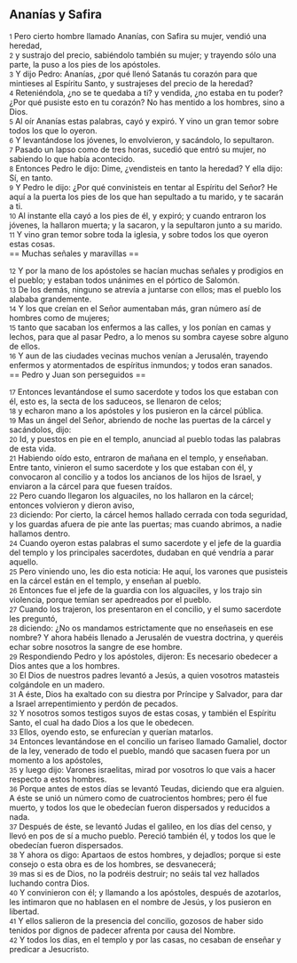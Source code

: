 == Ananías y Safira ==

{{anchor|1}} <small>1</small> Pero cierto hombre llamado Ananías, con Safira su mujer, vendió una heredad,<br>
{{anchor|2}} <small>2</small> y sustrajo del precio, sabiéndolo también su mujer; y trayendo sólo una parte, la puso a los pies de los apóstoles.<br>
{{anchor|3}} <small>3</small> Y dijo Pedro: Ananías, ¿por qué llenó Satanás tu corazón para que mintieses al Espíritu Santo, y sustrajeses del precio de la heredad?<br>
{{anchor|4}} <small>4</small> Reteniéndola, ¿no se te quedaba a ti? y vendida, ¿no estaba en tu poder? ¿Por qué pusiste esto en tu corazón? No has mentido a los hombres, sino a Dios.<br>
{{anchor|5}} <small>5</small> Al oír Ananías estas palabras, cayó y expiró. Y vino un gran temor sobre todos los que lo oyeron.<br>
{{anchor|6}} <small>6</small> Y levantándose los jóvenes, lo envolvieron, y sacándolo, lo sepultaron.<br>
{{anchor|7}} <small>7</small> Pasado un lapso como de tres horas, sucedió que entró su mujer, no sabiendo lo que había acontecido.<br>
{{anchor|8}} <small>8</small> Entonces Pedro le dijo: Dime, ¿vendisteis en tanto la heredad? Y ella dijo: Sí, en tanto.<br>
{{anchor|9}} <small>9</small> Y Pedro le dijo: ¿Por qué convinisteis en tentar al Espíritu del Señor? He aquí a la puerta los pies de los que han sepultado a tu marido, y te sacarán a ti.<br>
{{anchor|10}} <small>10</small> Al instante ella cayó a los pies de él, y expiró; y cuando entraron los jóvenes, la hallaron muerta; y la sacaron, y la sepultaron junto a su marido.<br>
{{anchor|11}} <small>11</small> Y vino gran temor sobre toda la iglesia, y sobre todos los que oyeron estas cosas.<br>
== Muchas señales y maravillas ==

{{anchor|12}} <small>12</small> Y por la mano de los apóstoles se hacían muchas señales y prodigios en el pueblo; y estaban todos unánimes en el pórtico de Salomón.<br>
{{anchor|13}} <small>13</small> De los demás, ninguno se atrevía a juntarse con ellos; mas el pueblo los alababa grandemente.<br>
{{anchor|14}} <small>14</small> Y los que creían en el Señor aumentaban más, gran número así de hombres como de mujeres;<br>
{{anchor|15}} <small>15</small> tanto que sacaban los enfermos a las calles, y los ponían en camas y lechos, para que al pasar Pedro, a lo menos su sombra cayese sobre alguno de ellos.<br>
{{anchor|16}} <small>16</small> Y aun de las ciudades vecinas muchos venían a Jerusalén, trayendo enfermos y atormentados de espíritus inmundos; y todos eran sanados.<br>
== Pedro y Juan son perseguidos ==

{{anchor|17}} <small>17</small> Entonces levantándose el sumo sacerdote y todos los que estaban con él, esto es, la secta de los saduceos, se llenaron de celos;<br>
{{anchor|18}} <small>18</small> y echaron mano a los apóstoles y los pusieron en la cárcel pública.<br>
{{anchor|19}} <small>19</small> Mas un ángel del Señor, abriendo de noche las puertas de la cárcel y sacándolos, dijo:<br>
{{anchor|20}} <small>20</small> Id, y puestos en pie en el templo, anunciad al pueblo todas las palabras de esta vida.<br>
{{anchor|21}} <small>21</small> Habiendo oído esto, entraron de mañana en el templo, y enseñaban. Entre tanto, vinieron el sumo sacerdote y los que estaban con él, y convocaron al concilio y a todos los ancianos de los hijos de Israel, y enviaron a la cárcel para que fuesen traídos.<br>
{{anchor|22}} <small>22</small> Pero cuando llegaron los alguaciles, no los hallaron en la cárcel; entonces volvieron y dieron aviso,<br>
{{anchor|23}} <small>23</small> diciendo: Por cierto, la cárcel hemos hallado cerrada con toda seguridad, y los guardas afuera de pie ante las puertas; mas cuando abrimos, a nadie hallamos dentro.<br>
{{anchor|24}} <small>24</small> Cuando oyeron estas palabras el sumo sacerdote y el jefe de la guardia del templo y los principales sacerdotes, dudaban en qué vendría a parar aquello.<br>
{{anchor|25}} <small>25</small> Pero viniendo uno, les dio esta noticia: He aquí, los varones que pusisteis en la cárcel están en el templo, y enseñan al pueblo.<br>
{{anchor|26}} <small>26</small> Entonces fue el jefe de la guardia con los alguaciles, y los trajo sin violencia, porque temían ser apedreados por el pueblo.<br>
{{anchor|27}} <small>27</small> Cuando los trajeron, los presentaron en el concilio, y el sumo sacerdote les preguntó,<br>
{{anchor|28}} <small>28</small> diciendo: ¿No os mandamos estrictamente que no enseñaseis en ese nombre? Y ahora habéis llenado a Jerusalén de vuestra doctrina, y queréis echar sobre nosotros la sangre de ese hombre.<br>
{{anchor|29}} <small>29</small> Respondiendo Pedro y los apóstoles, dijeron: Es necesario obedecer a Dios antes que a los hombres.<br>
{{anchor|30}} <small>30</small> El Dios de nuestros padres levantó a Jesús, a quien vosotros matasteis colgándole en un madero.<br>
{{anchor|31}} <small>31</small> A éste, Dios ha exaltado con su diestra por Príncipe y Salvador, para dar a Israel arrepentimiento y perdón de pecados.<br>
{{anchor|32}} <small>32</small> Y nosotros somos testigos suyos de estas cosas, y también el Espíritu Santo, el cual ha dado Dios a los que le obedecen.<br>
{{anchor|33}} <small>33</small> Ellos, oyendo esto, se enfurecían y querían matarlos.<br>
{{anchor|34}} <small>34</small> Entonces levantándose en el concilio un fariseo llamado Gamaliel, doctor de la ley, venerado de todo el pueblo, mandó que sacasen fuera por un momento a los apóstoles,<br>
{{anchor|35}} <small>35</small> y luego dijo: Varones israelitas, mirad por vosotros lo que vais a hacer respecto a estos hombres.<br>
{{anchor|36}} <small>36</small> Porque antes de estos días se levantó Teudas, diciendo que era alguien. A éste se unió un número como de cuatrocientos hombres; pero él fue muerto, y todos los que le obedecían fueron dispersados y reducidos a nada.<br>
{{anchor|37}} <small>37</small> Después de éste, se levantó Judas el galileo, en los días del censo, y llevó en pos de sí a mucho pueblo. Pereció también él, y todos los que le obedecían fueron dispersados.<br>
{{anchor|38}} <small>38</small> Y ahora os digo: Apartaos de estos hombres, y dejadlos; porque si este consejo o esta obra es de los hombres, se desvanecerá;<br>
{{anchor|39}} <small>39</small> mas si es de Dios, no la podréis destruir; no seáis tal vez hallados luchando contra Dios.<br>
{{anchor|40}} <small>40</small> Y convinieron con él; y llamando a los apóstoles, después de azotarlos, les intimaron que no hablasen en el nombre de Jesús, y los pusieron en libertad.<br>
{{anchor|41}} <small>41</small> Y ellos salieron de la presencia del concilio, gozosos de haber sido tenidos por dignos de padecer afrenta por causa del Nombre.<br>
{{anchor|42}} <small>42</small> Y todos los días, en el templo y por las casas, no cesaban de enseñar y predicar a Jesucristo.<br>
